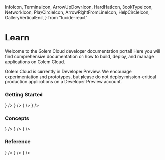   InfoIcon,
  TerminalIcon,
  ArrowUpDownIcon,
  HardHatIcon,
  BookTypeIcon,
  NetworkIcon,
  PlayCircleIcon,
  ArrowRightFromLineIcon,
  HelpCircleIcon,
  GalleryVerticalEnd,
} from "lucide-react"

# Learn

Welcome to the Golem Cloud developer documentation portal! Here you will find comprehensive documentation on how to build, deploy, and manage applications on Golem Cloud.

<Callout type="warning">
  Golem Cloud is currently in Developer Preview. We encourage experimentation and prototypes, but
  please do not deploy mission-critical production applications on a Developer Preview account.
</Callout>

<br />

### Getting Started

<Cards>
  <Card title="Get Started" href="/getting-started" icon={<InfoIcon />} />
  <Card title="Building Templates" href="/building-templates" icon={<HardHatIcon />} />
  <Card title="FAQ" href="/faq" icon={<HelpCircleIcon />} />
  <Card title="Release Notes" href="/release-notes" icon={<GalleryVerticalEnd />} />
</Cards>

### Concepts

<Cards>
  <Card title="Template Interface" href="/template-interface" icon={<BookTypeIcon />} />
  <Card title="API Gateway" href="/api-gateway" icon={<NetworkIcon />} />
  <Card title="Promises" href="/promises" icon={<ArrowRightFromLineIcon />} />
</Cards>

### Reference

<Cards>
  <Card title="Golem CLI" href="/golem-cli" icon={<TerminalIcon />} />
  <Card title="REST API" href="/rest-api" icon={<ArrowUpDownIcon />} />
  <Card title="Runtime API" href="/runtime-api" icon={<PlayCircleIcon />} />
</Cards>

